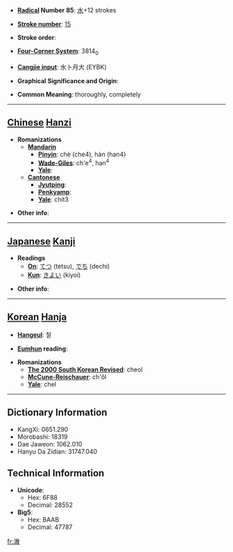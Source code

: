 * '''[[Wiktionary:Chinese radical index| Radical]] Number 85''': [[Wiktionary:Chinese radical index 水|水]]+12 strokes

* '''[[Wiktionary:Chinese total strokes index|Stroke number]]''': [[Wiktionary:Chinese total strokes index 15|15]]

* '''Stroke order''': 

* '''[[Wiktionary:Chinese four corner index|Four-Corner System]]''': 3814<sub>0</sub>

* '''[[Wiktionary:Chinese Cangjie index|Cangjie input]]''': 水卜月大 (EYBK)

* '''Graphical Significance and Origin''': 

* '''Common Meaning''': thoroughly, completely

----

== [[Chinese]] [[Hanzi]] ==

* '''Romanizations'''
** '''[[Mandarin]]'''
*** '''[[Pinyin]]''': chè (che4), hàn (han4)
*** '''[[Wade-Giles]]''': ch'e<sup>4</sup>, han<sup>4</sup>
*** '''[[Yale]]''': 
** '''[[Cantonese]]'''
*** '''[[Jyutping]]''':
*** '''[[Penkyamp]]''': 
*** '''[[Yale]]''': chit3

* '''Other info''': 

----

== [[Japanese]] [[Kanji]] ==

* '''Readings'''
** '''[[On]]''': [[てつ]] (tetsu), [[でち]] (dechi)
** '''[[Kun]]''': [[きよい]] (kiyoi)

* '''Other info''':  

----

== [[Korean]] [[Hanja]] ==

* '''[[Hangeul]]''': 철

* '''[[Eumhun]] reading''': 

* '''Romanizations'''
** '''[[The 2000 South Korean Revised Romanization|The 2000 South Korean Revised]]''': cheol
** '''[[McCune-Reischauer]]''': ch'ŏl
** '''[[Yale]]''': chel

----

== Dictionary Information ==

* KangXi: 0651.290
* Morobashi: 18319
* Dae Jaweon: 1062.010
* Hanyu Da Zidian: 31747.040

== Technical Information ==

* '''Unicode''':
** Hex: 6F88
** Decimal: 28552
* '''Big5''':
** Hex: BAAB
** Decimal: 47787

[[fr:澈]]